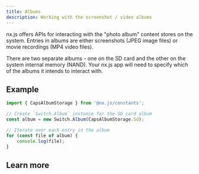 ```yaml
---
title: Albums
description: Working with the screenshot / video albums
---
```


nx.js offers APIs for interacting with the "photo album" content stores on the system.
Entries in albums are either screenshots (JPEG image files) or movie recordings (MP4 video files).

There are two separate albums - one on the SD card and the other on the system internal memory (NAND).
Your nx.js app will need to specify which of the albums it intends to interact with.

## Example

```typescript title="src/main.ts"
import { CapsAlbumStorage } from '@nx.js/constants';

// Create `Switch.Album` instance for the SD card album
const album = new Switch.Album(CapsAlbumStorage.Sd);

// Iterate over each entry in the album
for (const file of album) {
    console.log(file);
}
```

## Learn more

<Cards>
  <Card title="`Album` class API reference" href="/runtime/api/namespaces/Switch/classes/Album" />
  <Card title="`AlbumFile` class API reference" href="/runtime/api/namespaces/Switch/classes/AlbumFile" />
</Cards>
